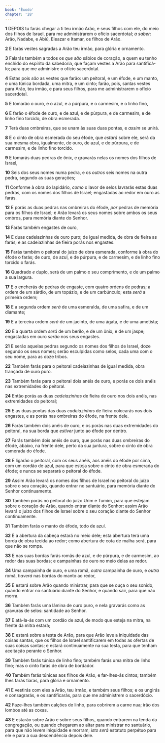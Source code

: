 ```yaml
---
book: 'Êxodo'
chapter: '28'
---
```


**1** DEPOIS tu farás chegar a ti teu irmão Arão, e seus filhos com ele, do meio dos filhos de Israel, para me administrarem o ofício sacerdotal; _a saber:_ Arão, Nadabe, e Abiú, Eleazar e Itamar, os filhos de Arão.

**2** E farás vestes sagradas a Arão teu irmão, para glória e ornamento.

**3** Falarás também a todos os _que são_ sábios de coração, a quem eu tenho enchido do espírito da sabedoria, que façam vestes a Arão para santificá-lo; para que me administre o ofício sacerdotal.

**4** Estas pois _são_ as vestes que farão: um peitoral, e um éfode, e um manto, e uma túnica bordada, uma mitra, e um cinto; farão, pois, santas vestes para Arão, teu irmão, e para seus filhos, para me administrarem o ofício sacerdotal.

**5** E tomarão o ouro, e o azul, e a púrpura, e o carmesim, e o linho fino,

**6** E farão o éfode de ouro, e de azul, e de púrpura, e de carmesim, e de linho fino torcido, de obra esmerada.

**7** Terá duas ombreiras, que se unam às suas duas pontas, e _assim_ se unirá.

**8** E o cinto de obra esmerada do seu éfode, que _estará_ sobre ele, será da sua mesma obra, igualmente, de ouro, de azul, e de púrpura, e de carmesim, e de linho fino torcido.

**9** E tomarás duas pedras de ônix, e gravarás nelas os nomes dos filhos de Israel,

**10** Seis dos seus nomes numa pedra, e os _outros_ seis nomes na outra pedra, segundo as suas gerações;

**11** Conforme à obra do lapidário, _como_ o lavor de selos lavrarás estas duas pedras, com os nomes dos filhos de Israel; engastadas ao redor em ouro as farás.

**12** E porás as duas pedras nas ombreiras do éfode, _por_ pedras de memória para os filhos de Israel; e Arão levará os seus nomes sobre ambos os seus ombros, para memória diante do Senhor.

**13** Farás também engastes de ouro,

**14** E duas cadeiazinhas de ouro puro; de igual medida, de obra de fieira as farás; e as cadeiazinhas de fieira porás nos engastes.

**15** Farás também o peitoral do juízo de obra esmerada, conforme à obra do éfode o farás; de ouro, de azul, e de púrpura, e de carmesim, e de linho fino torcido o farás.

**16** Quadrado _e_ duplo, será de um palmo o seu comprimento, e de um palmo a sua largura.

**17** E o encherás de pedras de engaste, com quatro ordens de pedras; a ordem de um sárdio, de um topázio, e de um carbúnculo; esta _será_ a primeira ordem;

**18** E a segunda ordem _será_ de uma esmeralda, de uma safira, e de um diamante;

**19** E a terceira ordem _será_ de um jacinto, de uma ágata, e de uma ametista;

**20** E a quarta ordem _será_ de um berilo, e de um ônix, e de um jaspe; engastadas em ouro _serão_ nos seus engastes.

**21** E serão aquelas pedras segundo os nomes dos filhos de Israel, doze segundo os seus nomes; serão esculpidas como selos, cada uma com o seu nome, para as doze tribos.

**22** Também farás para o peitoral cadeiazinhas de igual medida, obra trançada de ouro puro.

**23** Também farás para o peitoral dois anéis de ouro, e porás os dois anéis nas extremidades do peitoral.

**24** Então porás as duas _cadeiazinhas_ de fieira de ouro nos dois anéis, nas extremidades do peitoral;

**25** E as duas pontas das duas _cadeiazinhas_ de fieira colocarás nos dois engastes, e as porás nas ombreiras do éfode, na frente dele.

**26** Farás também dois anéis de ouro, e os porás nas duas extremidades do peitoral, na sua borda que _estiver_ junto ao éfode por dentro.

**27** Farás também dois anéis de ouro, que porás nas duas ombreiras do éfode, abaixo, na frente dele, perto da sua juntura, sobre o cinto de obra esmerada do éfode.

**28** E ligarão o peitoral, com os seus anéis, aos anéis do éfode por cima, com um cordão de azul, para que esteja sobre o cinto de obra esmerada do éfode; e nunca se separará o peitoral do éfode.

**29** Assim Arão levará os nomes dos filhos de Israel no peitoral do juízo sobre o seu coração, quando entrar no santuário, para memória diante do Senhor continuamente.

**30** Também porás no peitoral do juízo Urim e Tumim, para que estejam sobre o coração de Arão, quando entrar diante do Senhor: assim Arão levará o juízo dos filhos de Israel sobre o seu coração diante do Senhor continuamente.

**31** Também farás o manto do éfode, todo de azul.

**32** E a abertura da cabeça estará no meio dele; esta abertura terá uma borda de obra tecida ao redor; como abertura de cota de malha será, para que não se rompa.

**33** E nas suas bordas farás romãs de azul, e de púrpura, e de carmesim, ao redor das suas bordas; e campainhas de ouro no meio delas ao redor.

**34** Uma campainha de ouro, e uma romã, _outra_ campainha de ouro, e _outra_ romã, _haverá_ nas bordas do manto ao redor,

**35** E estará sobre Arão quando ministrar, para que se ouça o seu sonido, quando entrar no santuário diante do Senhor, e quando sair, para que não morra.

**36** Também farás uma lâmina de ouro puro, e nela gravarás como as gravuras de selos: santidade ao Senhor.

**37** E atá-la-ás com um cordão de azul, de modo que esteja na mitra, na frente da mitra estará;

**38** E estará sobre a testa de Arão, para que Arão leve a iniquidade das coisas santas, que os filhos de Israel santificarem em todas as ofertas de suas coisas santas; e estará continuamente na sua testa, para que tenham aceitação perante o Senhor.

**39** Também farás túnica de linho fino; também farás uma mitra de linho fino; mas o cinto farás de obra de bordador.

**40** Também farás túnicas aos filhos de Arão, e far-lhes-ás cintos; também lhes farás tiaras, para glória e ornamento.

**41** E vestirás com eles a Arão, teu irmão, e também seus filhos; e os ungirás e consagrarás, e os santificarás, para que me administrem o sacerdócio.

**42** Faze-lhes também calções de linho, para cobrirem a carne nua; irão dos lombos até as coxas.

**43** E estarão sobre Arão e sobre seus filhos, quando entrarem na tenda da congregação, ou quando chegarem ao altar para ministrar no santuário, para que não levem iniquidade e morram; _isto será_ estatuto perpétuo para ele e para a sua descendência depois dele.

